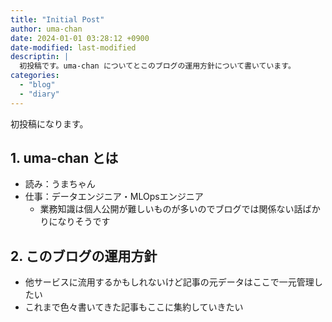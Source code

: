 ```yaml
---
title: "Initial Post"
author: uma-chan
date: 2024-01-01 03:28:12 +0900
date-modified: last-modified
descriptin: |
  初投稿です。uma-chan についてとこのブログの運用方針について書いています。
categories:
  - "blog"
  - "diary"
---
```


初投稿になります。

## 1. uma-chan とは

- 読み：うまちゃん
- 仕事：データエンジニア・MLOpsエンジニア
    - 業務知識は個人公開が難しいものが多いのでブログでは関係ない話ばかりになりそうです

## 2. このブログの運用方針

- 他サービスに流用するかもしれないけど記事の元データはここで一元管理したい
- これまで色々書いてきた記事もここに集約していきたい
